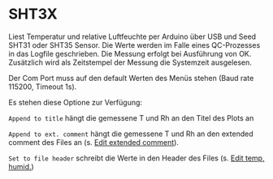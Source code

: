 # SHT3X

Liest Temperatur und relative Luftfeuchte per Arduino über USB und Seed SHT31 oder SHT35 Sensor. Die Werte werden im Falle eines QC-Prozesses in das Logfile geschrieben. Die Messung erfolgt bei Ausführung von OK. Zusätzlich wird als Zeitstempel der Messung die Systemzeit ausgelesen.

Der Com Port muss auf den default Werten des Menüs stehen (Baud rate 115200, Timeout 1s).

Es stehen diese Optione zur Verfügung:

``Append to title`` hängt die gemessene T und Rh an den Titel des Plots an

``Append to ext. comment`` hängt die gemessene  T und Rh an den extended comment des Files an (s. [Edit extended comment](/de/help/edit/edit-extended-comment)).

``Set to file header`` schreibt die Werte in den Header des Files (s. [Edit temp, humid.](/de/help/edit/edit-temp-humi))